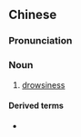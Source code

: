 ==Chinese==
{{zh-forms}}

===Pronunciation===
{{zh-pron
|m=shìshuì
|cat=n
}}

===Noun===
{{zh-noun}}

# [[drowsiness]]

====Derived terms====
* {{zh-l|嗜睡症}}